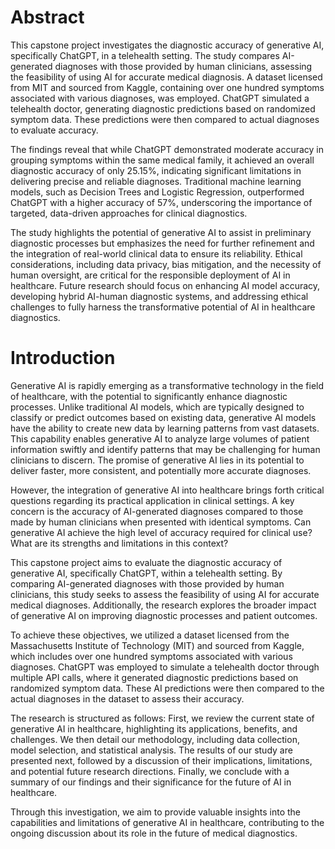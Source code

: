 # Abstract

This capstone project investigates the diagnostic accuracy of generative AI, specifically ChatGPT, in a telehealth setting. The study compares AI-generated diagnoses with those provided by human clinicians, assessing the feasibility of using AI for accurate medical diagnosis. A dataset licensed from MIT and sourced from Kaggle, containing over one hundred symptoms associated with various diagnoses, was employed. ChatGPT simulated a telehealth doctor, generating diagnostic predictions based on randomized symptom data. These predictions were then compared to actual diagnoses to evaluate accuracy.

The findings reveal that while ChatGPT demonstrated moderate accuracy in grouping symptoms within the same medical family, it achieved an overall diagnostic accuracy of only 25.15%, indicating significant limitations in delivering precise and reliable diagnoses. Traditional machine learning models, such as Decision Trees and Logistic Regression, outperformed ChatGPT with a higher accuracy of 57%, underscoring the importance of targeted, data-driven approaches for clinical diagnostics.

The study highlights the potential of generative AI to assist in preliminary diagnostic processes but emphasizes the need for further refinement and the integration of real-world clinical data to ensure its reliability. Ethical considerations, including data privacy, bias mitigation, and the necessity of human oversight, are critical for the responsible deployment of AI in healthcare. Future research should focus on enhancing AI model accuracy, developing hybrid AI-human diagnostic systems, and addressing ethical challenges to fully harness the transformative potential of AI in healthcare diagnostics.

# Introduction

Generative AI is rapidly emerging as a transformative technology in the field of healthcare, with the potential to significantly enhance diagnostic processes. Unlike traditional AI models, which are typically designed to classify or predict outcomes based on existing data, generative AI models have the ability to create new data by learning patterns from vast datasets. This capability enables generative AI to analyze large volumes of patient information swiftly and identify patterns that may be challenging for human clinicians to discern. The promise of generative AI lies in its potential to deliver faster, more consistent, and potentially more accurate diagnoses.

However, the integration of generative AI into healthcare brings forth critical questions regarding its practical application in clinical settings. A key concern is the accuracy of AI-generated diagnoses compared to those made by human clinicians when presented with identical symptoms. Can generative AI achieve the high level of accuracy required for clinical use? What are its strengths and limitations in this context?

This capstone project aims to evaluate the diagnostic accuracy of generative AI, specifically ChatGPT, within a telehealth setting. By comparing AI-generated diagnoses with those provided by human clinicians, this study seeks to assess the feasibility of using AI for accurate medical diagnoses. Additionally, the research explores the broader impact of generative AI on improving diagnostic processes and patient outcomes.

To achieve these objectives, we utilized a dataset licensed from the Massachusetts Institute of Technology (MIT) and sourced from Kaggle, which includes over one hundred symptoms associated with various diagnoses. ChatGPT was employed to simulate a telehealth doctor through multiple API calls, where it generated diagnostic predictions based on randomized symptom data. These AI predictions were then compared to the actual diagnoses in the dataset to assess their accuracy.

The research is structured as follows: First, we review the current state of generative AI in healthcare, highlighting its applications, benefits, and challenges. We then detail our methodology, including data collection, model selection, and statistical analysis. The results of our study are presented next, followed by a discussion of their implications, limitations, and potential future research directions. Finally, we conclude with a summary of our findings and their significance for the future of AI in healthcare.

Through this investigation, we aim to provide valuable insights into the capabilities and limitations of generative AI in healthcare, contributing to the ongoing discussion about its role in the future of medical diagnostics.
